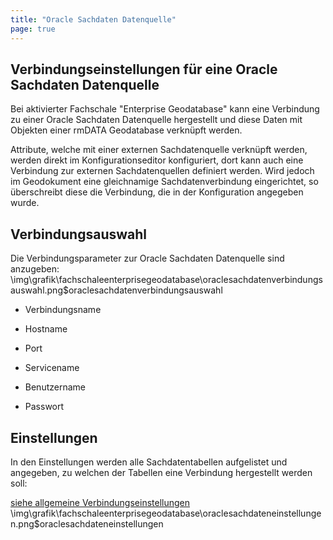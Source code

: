 ```yaml
---
title: "Oracle Sachdaten Datenquelle"
page: true
---
```

## Verbindungseinstellungen f&#252;r eine Oracle Sachdaten Datenquelle

Bei aktivierter Fachschale &quot;Enterprise Geodatabase&quot; kann eine Verbindung zu einer Oracle Sachdaten Datenquelle hergestellt und diese Daten mit Objekten einer rmDATA Geodatabase verkn&#252;pft werden. 

Attribute, welche mit einer externen Sachdatenquelle verkn&#252;pft werden, werden direkt im Konfigurationseditor konfiguriert, dort kann auch eine Verbindung zur externen Sachdatenquellen definiert werden. Wird jedoch im Geodokument eine gleichnamige Sachdatenverbindung eingerichtet, so &#252;berschreibt diese die Verbindung, die in der Konfiguration angegeben wurde.

## Verbindungsauswahl
Die Verbindungsparameter zur Oracle Sachdaten Datenquelle sind anzugeben:<Image>\img\grafik\fachschaleenterprisegeodatabase\oraclesachdatenverbindungsauswahl.png$oraclesachdatenverbindungsauswahl</Image>


- Verbindungsname

- Hostname

- Port

- Servicename

- Benutzername

- Passwort




## Einstellungen
In den Einstellungen werden alle Sachdatentabellen aufgelistet und angegeben, zu welchen der Tabellen eine Verbindung hergestellt werden soll:

[siehe allgemeine Verbindungseinstellungen](../datenquellenmanager/verbindungseinstellungen2)<Image>\img\grafik\fachschaleenterprisegeodatabase\oraclesachdateneinstellungen.png$oraclesachdateneinstellungen</Image>
